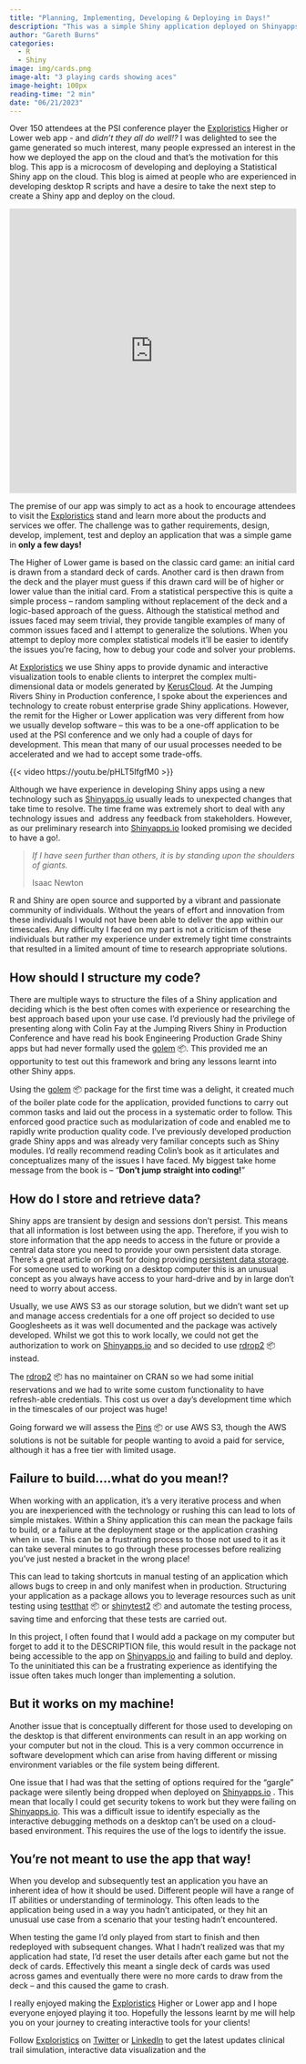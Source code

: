 ```yaml
---
title: "Planning, Implementing, Developing & Deploying in Days!"
description: "This was a simple Shiny application deployed on Shinyapps.io that highlighted some of the lessons learnt in going from desktop analysis to deploying on cloud."
author: "Gareth Burns"
categories:
  - R
  - Shiny
image: img/cards.png
image-alt: "3 playing cards showing aces"
image-height: 100px
reading-time: "2 min"
date: "06/21/2023"
---
```


Over 150 attendees at the PSI conference player the [Exploristics](https://exploristics.com/) Higher or Lower web app - and *didn't they all do well!?* I was delighted to see the game generated so much interest, many people expressed an interest in the how we deployed the app on the cloud and that's the motivation for this blog. This app is a microcosm of developing and deploying a Statistical Shiny app on the cloud. This blog is aimed at people who are experienced in developing desktop R scripts and have a desire to take the next step to create a Shiny app and deploy on the cloud.

<iframe src="https://www.linkedin.com/embed/feed/update/urn:li:share:7072905986994237440" height="500" width="504" frameborder="0" allowfullscreen title="Embedded post">

</iframe>

The premise of our app was simply to act as a hook to encourage attendees to visit the [Exploristics](https://exploristics.com/) stand and learn more about the products and services we offer. The challenge was to gather requirements, design, develop, implement, test and deploy an application that was a simple game in **only a few days!**

The Higher of Lower game is based on the classic card game: an initial card is drawn from a standard deck of cards. Another card is then drawn from the deck and the player must guess if this drawn card will be of higher or lower value than the initial card. From a statistical perspective this is quite a simple process -- random sampling without replacement of the deck and a logic-based approach of the guess. Although the statistical method and issues faced may seem trivial, they provide tangible examples of many of common issues faced and I attempt to generalize the solutions. When you attempt to deploy more complex statistical models it'll be easier to identify the issues you're facing, how to debug your code and solver your problems.

At [Exploristics](https://exploristics.com/) we use Shiny apps to provide dynamic and interactive visualization tools to enable clients to interpret the complex multi-dimensional data or models generated by [KerusCloud](https://exploristics.com/keruscloud-platform-overview/). At the Jumping Rivers Shiny in Production conference, I spoke about the experiences and technology to create robust enterprise grade Shiny applications. However, the remit for the Higher or Lower application was very different from how we usually develop software -- this was to be a one-off application to be used at the PSI conference and we only had a couple of days for development. This mean that many of our usual processes needed to be accelerated and we had to accept some trade-offs.

{{< video https://youtu.be/pHLT5IfgfM0 >}}

Although we have experience in developing Shiny apps using a new technology such as [Shinyapps.io](https://www.shinyapps.io/) usually leads to unexpected changes that take time to resolve. The time frame was extremely short to deal with any technology issues and  address any feedback from stakeholders. However, as our preliminary research into [Shinyapps.io](https://www.shinyapps.io/) looked promising we decided to have a go!.

> *If I have seen further than others, it is by standing upon the shoulders of giants.*
>
> Isaac Newton

R and Shiny are open source and supported by a vibrant and passionate community of individuals. Without the years of effort and innovation from these individuals I would not have been able to deliver the app within our timescales. Any difficulty I faced on my part is not a criticism of these individuals but rather my experience under extremely tight time constraints that resulted in a limited amount of time to research appropriate solutions.  

## How should I structure my code?

There are multiple ways to structure the files of a Shiny application and deciding which is the best often comes with experience or researching the best approach based upon your use case. I'd previously had the privilege of presenting along with Colin Fay at the Jumping Rivers Shiny in Production Conference and have read his book Engineering Production Grade Shiny apps but had never formally used the [golem](https://engineering-shiny.org/golem.html) 📦. This provided me an opportunity to test out this framework and bring any lessons learnt into other Shiny apps.

Using the [golem](https://engineering-shiny.org/golem.html) 📦 package for the first time was a delight, it created much of the boiler plate code for the application, provided functions to carry out common tasks and laid out the process in a systematic order to follow. This enforced good practice such as modularization of code and enabled me to rapidly write production quality code. I've previously developed production grade Shiny apps and was already very familiar concepts such as Shiny modules. I'd really recommend reading Colin's book as it articulates and conceptualizes many of the issues I have faced. My biggest take home message from the book is -- "**Don't jump straight into coding!**"

## How do I store and retrieve data?

Shiny apps are transient by design and sessions don't persist. This means that all information is lost between using the app. Therefore, if you wish to store information that the app needs to access in the future or provide a central data store you need to provide your own persistent data storage. There's a great article on Posit for doing providing [persistent data storage](https://shiny.posit.co/r/articles/build/persistent-data-storage/). For someone used to working on a desktop computer this is an unusual concept as you always have access to your hard-drive and by in large don't need to worry about access.

Usually, we use AWS S3 as our storage solution, but we didn't want set up and manage access credentials for a one off project so decided to use Googlesheets as it was well documented and the package was actively developed. Whilst we got this to work locally, we could not get the authorization to work on [Shinyapps.io](https://www.shinyapps.io/) and so decided to use [rdrop2](https://cran.r-project.org/web/packages/rdrop2/rdrop2.pdf) 📦 instead.

The [rdrop2](https://cran.r-project.org/web/packages/rdrop2/rdrop2.pdf) 📦 has no maintainer on CRAN so we had some initial reservations and we had to write some custom functionality to have refresh-able credentials. This cost us over a day's development time which in the timescales of our project was huge!

Going forward we will assess the [Pins](https://pins.rstudio.com/) 📦 or use AWS S3, though the AWS solutions is not be suitable for people wanting to avoid a paid for service, although it has a free tier with limited usage.

## Failure to build....what do you mean!?

When working with an application, it's a very iterative process and when you are inexperienced with the technology or rushing this can lead to lots of simple mistakes. Within a Shiny application this can mean the package fails to build, or a failure at the deployment stage or the application crashing when in use. This can be a frustrating process to those not used to it as it can take several minutes to go through these processes before realizing you've just nested a bracket in the wrong place!

This can lead to taking shortcuts in manual testing of an application which allows bugs to creep in and only manifest when in production. Structuring your application as a package allows you to leverage resources such as unit testing using [testthat](https://testthat.r-lib.org/) 📦 or [shinytest2](https://rstudio.github.io/shinytest2/) 📦 and automate the testing process, saving time and enforcing that these tests are carried out.

In this project, I often found that I would add a package on my computer but forget to add it to the DESCRIPTION file, this would result in the package not being accessible to the app on [Shinyapps.io](https://www.shinyapps.io/) and failing to build and deploy. To the uninitiated this can be a frustrating experience as identifying the issue often takes much longer than implementing a solution.

## But it works on my machine!

Another issue that is conceptually different for those used to developing on the desktop is that different environments can result in an app working on your computer but not in the cloud. This is a very common occurrence in software development which can arise from having different or missing environment variables or the file system being different.

One issue that I had was that the setting of options required for the "gargle" package were silently being dropped when deployed on [Shinyapps.io](https://www.shinyapps.io/) . This mean that locally I could get security tokens to work but they were failing on [Shinyapps.io](https://www.shinyapps.io/). This was a difficult issue to identify especially as the interactive debugging methods on a desktop can't be used on a cloud-based environment. This requires the use of the logs to identify the issue.

## You're not meant to use the app that way!

When you develop and subsequently test an application you have an inherent idea of how it should be used. Different people will have a range of IT abilities or understanding of terminology. This often leads to the application being used in a way you hadn't anticipated, or they hit an unusual use case from a scenario that your testing hadn't encountered.

When testing the game I'd only played from start to finish and then redeployed with subsequent changes. What I hadn't realized was that my application had state, I'd reset the user details after each game but not the deck of cards. Effectively this meant a single deck of cards was used across games and eventually there were no more cards to draw from the deck -- and this caused the game to crash.

I really enjoyed making the [Exploristics](https://exploristics.com/) Higher or Lower app and I hope everyone enjoyed playing it too. Hopefully the lessons learnt by me will help you on your journey to creating interactive tools for your clients!

Follow [Exploristics](https://exploristics.com/) on [Twitter](https://twitter.com/Exploristics) or [LinkedIn](https://www.linkedin.com/company/exploristics/) to get the latest updates clinical trail simulation, interactive data visualization and the
